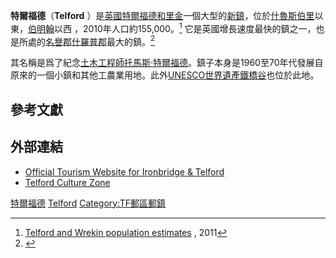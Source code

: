 {{infobox UK place
|country =                 英格蘭
|latitude=                 52.6766
|longitude=                -2.4469
|official_name=            Telford
|population=               170,300
|population_ref=           （自治市，2010）
 |unitary_england=         [[特爾福德和里金|特爾福德和里金]]
|lieutenancy_england=      [[什羅普郡|什羅普郡]]
|region=                   西密德蘭
|constituency_westminster= [[特爾福德_(英國國會選區)|特爾福德]]
|constituency_westminster1=[[里金_(英國國會選區)|里金]]
|post_town=                TELFORD
|postcode_district =       TF1–5, TF7
|postcode_area=            TF
|dial_code=                01952
|os_grid_reference=        SJ698088
|london_distance=          {{convert|140|mi|km|abbr=on}} [[連續羅經讀數|SE]]
|static_image=             [[Image:Telford_town_centre_-England.JPG|240px]]
|static_image_caption=     <small>從特爾福德購物中心看向鎮中心，藍色建築師特爾福德廣場大樓</small>}}

'''特爾福德'''（'''Telford''' {{IPAc-en|audio=en-uk-Telford.ogg|ˈ|t|ɛ|l|f|ər|d}}）是[[英國|英國]][[特爾福德和里金|特爾福德和里金]]一個大型的[[英國新鎮|新鎮]]，位於[[什魯斯伯里|什魯斯伯里]]以東{{convert|13|mi|km}}，[[伯明翰|伯明翰]]以西{{convert|30|mi|km}} ，2010年人口約155,000。<ref>[https://www.telford.gov.uk/downloads/file/3825/telford_and_wrekin_population_estimates_and_projections_2011 Telford and Wrekin population estimates] {{Wayback|url=https://www.telford.gov.uk/downloads/file/3825/telford_and_wrekin_population_estimates_and_projections_2011 |date=20131015121113 }}, 2011</ref> 它是英國增長速度最快的鎮之一，也是所處的[[名譽郡|名譽郡]][[什羅普郡|什羅普郡]]最大的鎮。<ref>{{cite web|url=http://www.telford.gov.uk/externalfunding/erdf/telford.html|title=Telford Town Centre|accessdate=2 October 2007|archiveurl=https://web.archive.org/web/20070707003533/http://www.telford.gov.uk/externalfunding/erdf/telford.html|archivedate=2007年7月7日|deadurl=yes}}</ref>

其名稱是爲了紀念[[土木工程師|土木工程師]][[托馬斯·特爾福德|托馬斯·特爾福德]]。鎮子本身是1960至70年代發展自原來的一個小鎮和其他工農業用地。此外[[UNESCO世界遺產|UNESCO世界遺產]][[鐵橋谷|鐵橋谷]]也位於此地。

==參考文獻==
{{Reflist|2}}

==外部連結==
{{Commonscat|Telford|特爾福德}}
{{wikivoyage}}
*[https://web.archive.org/web/20080907213732/http://visitironbridge.co.uk/ Official Tourism Website for Ironbridge & Telford]
*[http://www.telfordculturezone.com Telford Culture Zone] {{Wayback|url=http://www.telfordculturezone.com/ |date=20140804153551 }}

{{Authority control}}
[[Category:特爾福德|]]
[[Category:施洛普郡城鎮|Telford]]
[[Category:TF郵區郵鎮|Category:TF郵區郵鎮]]